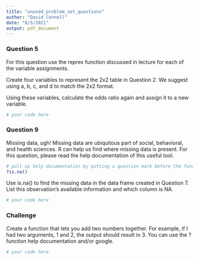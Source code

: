 ```yaml
---
title: "unused_problem_set_questions"
author: "David Connell"
date: "8/5/2021"
output: pdf_document
---
```


### Question 5

For this question use the reprex function discussed in lecture for each of the variable assignments.

Create four variables to represent the 2x2 table in Question 2. We suggest using a, b, c, and d to match the 2x2 format.

Using these variables, calculate the odds ratio again and assign it to a new variable.

```r
# your code here
```






\newpage

###  Question 9

Missing data, ugh! Missing data are ubiquitous part of social, behavioral, and health sciences. R can help us find where missing data is present. For this question, please read the help documentation of this useful tool.

```r
# pull up help documentation by putting a question mark before the function name
?is.na()
```

Use is.na() to find the missing data in the data frame created in Question 7. List this observation's available information and which column is NA.

```r
# your code here
```

\newpage

### Challenge

Create a function that lets you add two numbers together. For example, if I had two arguments, 1 and 2, the output should result in 3. You can use the ?function help documentation and/or google. 

```r
# your code here
```



